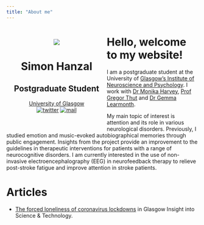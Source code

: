```yaml
---
title: "About me"
---
```


<div style= "float:left;position: relative; margin: 20px; text-align: center">

![](images/profile_pic.jpg)

# Simon Hanzal
## Postgraduate Student
[University of Glasgow](https://www.psy.gla.ac.uk/otherstaff/?id=SH002)
<br>
[![twitter](images/twitter.png)](https://twitter.com/HanzalSimon) [![mail](images/mail.png)](mailto:2263391h@student.gla.ac.uk)

</div>

# Hello, welcome to my website!

I am a postgraduate student at the University of [Glasgow’s Institute of Neuroscience and Psychology](https://www.gla.ac.uk/researchinstitutes/neurosciencepsychology/). I work with [Dr Monika Harvey](https://www.gla.ac.uk/schools/psychology/staff/monikaharvey/), [Prof Gregor Thut](https://www.gla.ac.uk/researchinstitutes/neurosciencepsychology/staff/gregorthut/) and [Dr Gemma Learmonth](https://gemmalearmonth.com/).

My main topic of interest is attention and its role in various neurological disorders. Previously, I studied emotion and music-evoked autobiographical memories through public engagement. Insights from the project provide an improvement to the guidelines in therapeutic interventions for patients with a range of neurocognitive disorders. I am currently interested in the use of non-invasive electroencephalography (EEG) in neurofeedback therapy to relieve post-stroke fatigue and improve attention in stroke patients. 

# Articles

* [The forced loneliness of coronavirus lockdowns](https://the-gist.org/2020/09/the-forced-loneliness-of-coronavirus-lockdowns/) in Glasgow Insight into Science & Technology.